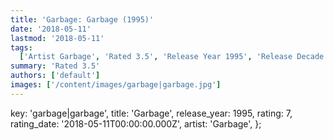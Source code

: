 ```yaml
---
title: 'Garbage: Garbage (1995)'
date: '2018-05-11'
lastmod: '2018-05-11'
tags:
  ['Artist Garbage', 'Rated 3.5', 'Release Year 1995', 'Release Decade 1990']
summary: 'Rated 3.5'
authors: ['default']
images: ['/content/images/garbage|garbage.jpg']
---
```


  key: 'garbage|garbage',
  title: 'Garbage',
  release_year: 1995,
  rating: 7,
  rating_date: '2018-05-11T00:00:00.000Z',
  artist: 'Garbage',
};

<MusicRating data={data} />
